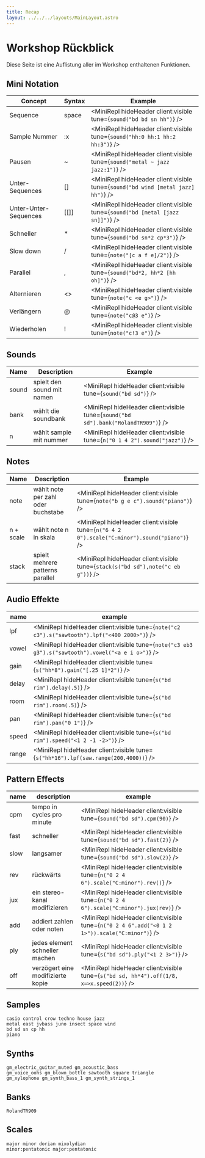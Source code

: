 ```yaml
---
title: Recap
layout: ../../../layouts/MainLayout.astro
---
```



# Workshop Rückblick

Diese Seite ist eine Auflistung aller im Workshop enthaltenen Funktionen.

## Mini Notation

| Concept               | Syntax   | Example                                                                          |
| --------------------- | -------- | -------------------------------------------------------------------------------- |
| Sequence              | space    | <MiniRepl hideHeader client:visible tune={`sound("bd bd sn hh")`} />             |
| Sample Nummer         | :x       | <MiniRepl hideHeader client:visible tune={`sound("hh:0 hh:1 hh:2 hh:3")`} />     |
| Pausen                | ~        | <MiniRepl hideHeader client:visible tune={`sound("metal ~ jazz jazz:1")`} />     |
| Unter-Sequences       | \[\]     | <MiniRepl hideHeader client:visible tune={`sound("bd wind [metal jazz] hh")`} /> |
| Unter-Unter-Sequences | \[\[\]\] | <MiniRepl hideHeader client:visible tune={`sound("bd [metal [jazz sn]]")`} />    |
| Schneller             | \*       | <MiniRepl hideHeader client:visible tune={`sound("bd sn*2 cp*3")`} />            |
| Slow down             | \/       | <MiniRepl hideHeader client:visible tune={`note("[c a f e]/2")`} />              |
| Parallel              | ,        | <MiniRepl hideHeader client:visible tune={`sound("bd*2, hh*2 [hh oh]")`} />      |
| Alternieren           | \<\>     | <MiniRepl hideHeader client:visible tune={`note("c <e g>")`} />                  |
| Verlängern            | @        | <MiniRepl hideHeader client:visible tune={`note("c@3 e")`} />                    |
| Wiederholen           | !        | <MiniRepl hideHeader client:visible tune={`note("c!3 e")`} />                    |

## Sounds

| Name  | Description                | Example                                                                            |
| ----- | -------------------------- | ---------------------------------------------------------------------------------- |
| sound | spielt den sound mit namen | <MiniRepl hideHeader client:visible tune={`sound("bd sd")`} />                     |
| bank  | wählt die soundbank        | <MiniRepl hideHeader client:visible tune={`sound("bd sd").bank("RolandTR909")`} /> |
| n     | wählt sample mit nummer    | <MiniRepl hideHeader client:visible tune={`n("0 1 4 2").sound("jazz")`} />         |

## Notes

| Name      | Description                        | Example                                                                                      |
| --------- | ---------------------------------- | -------------------------------------------------------------------------------------------- |
| note      | wählt note per zahl oder buchstabe | <MiniRepl hideHeader client:visible tune={`note("b g e c").sound("piano")`} />               |
| n + scale | wählt note n in skala              | <MiniRepl hideHeader client:visible tune={`n("6 4 2 0").scale("C:minor").sound("piano")`} /> |
| stack     | spielt mehrere patterns parallel   | <MiniRepl hideHeader client:visible tune={`stack(s("bd sd"),note("c eb g"))`} />             |

## Audio Effekte

| name  | example                                                                                            |
| ----- | -------------------------------------------------------------------------------------------------- |
| lpf   | <MiniRepl hideHeader client:visible tune={`note("c2 c3").s("sawtooth").lpf("<400 2000>")`} />      |
| vowel | <MiniRepl hideHeader client:visible tune={`note("c3 eb3 g3").s("sawtooth").vowel("<a e i o>")`} /> |
| gain  | <MiniRepl hideHeader client:visible tune={`s("hh*8").gain("[.25 1]*2")`} />                        |
| delay | <MiniRepl hideHeader client:visible tune={`s("bd rim").delay(.5)`} />                              |
| room  | <MiniRepl hideHeader client:visible tune={`s("bd rim").room(.5)`} />                               |
| pan   | <MiniRepl hideHeader client:visible tune={`s("bd rim").pan("0 1")`} />                             |
| speed | <MiniRepl hideHeader client:visible tune={`s("bd rim").speed("<1 2 -1 -2>")`} />                   |
| range | <MiniRepl hideHeader client:visible tune={`s("hh*16").lpf(saw.range(200,4000))`} />                |

## Pattern Effects

| name | description                       | example                                                                                        |
| ---- | --------------------------------- | ---------------------------------------------------------------------------------------------- |
| cpm  | tempo in cycles pro minute        | <MiniRepl hideHeader client:visible tune={`sound("bd sd").cpm(90)`} />                         |
| fast | schneller                         | <MiniRepl hideHeader client:visible tune={`sound("bd sd").fast(2)`} />                         |
| slow | langsamer                         | <MiniRepl hideHeader client:visible tune={`sound("bd sd").slow(2)`} />                         |
| rev  | rückwärts                         | <MiniRepl hideHeader client:visible tune={`n("0 2 4 6").scale("C:minor").rev()`} />            |
| jux  | ein stereo-kanal modifizieren     | <MiniRepl hideHeader client:visible tune={`n("0 2 4 6").scale("C:minor").jux(rev)`} />         |
| add  | addiert zahlen oder noten         | <MiniRepl hideHeader client:visible tune={`n("0 2 4 6".add("<0 1 2 1>")).scale("C:minor")`} /> |
| ply  | jedes element schneller machen    | <MiniRepl hideHeader client:visible tune={`s("bd sd").ply("<1 2 3>")`} />                      |
| off  | verzögert eine modifizierte kopie | <MiniRepl hideHeader client:visible tune={`s("bd sd, hh*4").off(1/8, x=>x.speed(2))`} />       |

## Samples

```
casio control crow techno house jazz
metal east jvbass juno insect space wind
bd sd sn cp hh
piano
```

## Synths

```
gm_electric_guitar_muted gm_acoustic_bass
gm_voice_oohs gm_blown_bottle sawtooth square triangle
gm_xylophone gm_synth_bass_1 gm_synth_strings_1
```

## Banks

```
RolandTR909
```

## Scales

```
major minor dorian mixolydian
minor:pentatonic major:pentatonic
```
